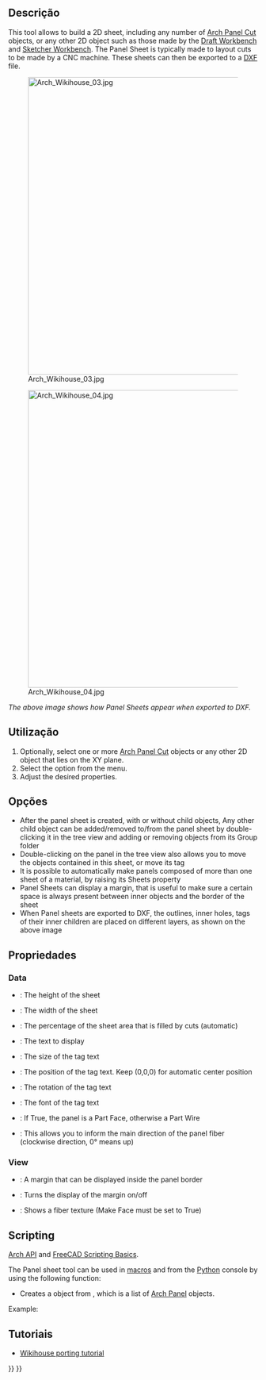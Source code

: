 <languages/>

<div class="mw-translate-fuzzy">
{{Docnav
|[[Arch_Panel_Cut/pt-br|Corte do painel]]
|[[Arch_Nest/pt-br|Ninho]]
|[[Arch_Workbench/pt-br|Arch]]
|IconL=Arch_Panel_Cut.svg
|IconR=Arch_Nest.svg
|IconC=Workbench_Arch.svg 
}}
</div>

{{VeryImportantMessage|THIS COMMAND IS PART OF THE INTEGRATED [[BIM_Workbench|BIM WORKBENCH]] IN V1.0<br>
This page has been updated for that version.}}

{{GuiCommand
|Name=Arch Panel Sheet
|MenuLocation=Utils → Panel tools → Panel Sheet
|Workbenches=[[BIM_Workbench|BIM]]
|Version=0.17
|SeeAlso=[[Arch_Panel|Arch Panel]], [[Arch_Panel_Cut|Arch Panel Cut]], [[Arch_Nest|Arch Nest]]
}}

<span id="Description"></span>
==Descrição==

This tool allows to build a 2D sheet, including any number of [[Arch_Panel_Cut|Arch Panel Cut]] objects, or any other 2D object such as those made by the [[Draft_Workbench|Draft Workbench]] and [[Sketcher_Workbench|Sketcher Workbench]]. The Panel Sheet is typically made to layout cuts to be made by a CNC machine. These sheets can then be exported to a [[Draft_DXF|DXF]] file.

[[Image:Arch Wikihouse 03.jpg|600px]] 

[[Image:Arch Wikihouse 04.jpg|600px]] 

''The above image shows how Panel Sheets appear when exported to DXF.''

<span id="Usage"></span>
==Utilização==

# Optionally, select one or more [[Arch_Panel_Cut|Arch Panel Cut]] objects or any other 2D object that lies on the XY plane.
# Select the {{MenuCommand|Utils → Panel tools → [[Image:Arch_Panel_Sheet.svg|16px]] Panel Sheet}} option from the menu.
# Adjust the desired properties.

<span id="Options"></span>
==Opções==

* After the panel sheet is created, with or without child objects, Any other child object can be added/removed to/from the panel sheet by double-clicking it in the tree view and adding or removing objects from its Group folder
* Double-clicking on the panel in the tree view also allows you to move the objects contained in this sheet, or move its tag
* It is possible to automatically make panels composed of more than one sheet of a material, by raising its Sheets property
* Panel Sheets can display a margin, that is useful to make sure a certain space is always present between inner objects and the border of the sheet
* When Panel sheets are exported to DXF, the outlines, inner holes, tags of their inner children are placed on different layers, as shown on the above image

<span id="Properties"></span>
==Propriedades==

===Data===

* {{PropertyData|Height}}: The height of the sheet
* {{PropertyData|Width}}: The width of the sheet
* {{PropertyData|Fill Ratio}}: The percentage of the sheet area that is filled by cuts (automatic)
* {{PropertyData|Tag Text}}: The text to display
* {{PropertyData|Tag Size}}: The size of the tag text
* {{PropertyData|Tag Position}}: The position of the tag text. Keep (0,0,0) for automatic center position
* {{PropertyData|Tag Rotation}}: The rotation of the tag text
* {{PropertyData|Font File}}: The font of the tag text
* {{PropertyData|Make Face}}: If True, the panel is a Part Face, otherwise a Part Wire
* {{PropertyData|Grain Direction}}: This allows you to inform the main direction of the panel fiber (clockwise direction, 0° means up)

===View===

* {{PropertyView|Margin}}: A margin that can be displayed inside the panel border
* {{PropertyView|Show Margin}}: Turns the display of the margin on/off
* {{PropertyView|Show Grain}}: Shows a fiber texture (Make Face must be set to True)

==Scripting==

{{Emphasis|See also:}} [[Arch_API|Arch API]] and [[FreeCAD_Scripting_Basics|FreeCAD Scripting Basics]].

The Panel sheet tool can be used in [[Macros|macros]] and from the [[Python|Python]] console by using the following function:

{{Code|code=
Sheet = makePanelSheet(panels=[], name="PanelSheet")
}}

* Creates a {{incode|Sheet}} object from {{incode|panels}}, which is a list of [[Arch Panel|Arch Panel]] objects.

Example:

{{Code|code=
import FreeCAD, Draft, Arch

Rect = Draft.makeRectangle(500, 200)
Polygon = Draft.makePolygon(5, 750)

p1 = FreeCAD.Vector(1000, 0, 0)
p2 = FreeCAD.Vector(2000, 400, 0)
p3 = FreeCAD.Vector(1250, 800, 0)
Wire = Draft.makeWire([p1, p2, p3], closed=True)

Panel1 = Arch.makePanel(Rect, thickness=36)
Panel2 = Arch.makePanel(Polygon, thickness=36)
Panel3 = Arch.makePanel(Wire, thickness=36)
FreeCAD.ActiveDocument.recompute()

Cut1 = Arch.makePanelCut(Panel1)
Cut2 = Arch.makePanelCut(Panel2)
Cut3 = Arch.makePanelCut(Panel3)
Cut1.ViewObject.LineWidth = 3
Cut2.ViewObject.LineWidth = 3
Cut3.ViewObject.LineWidth = 3
FreeCAD.ActiveDocument.recompute()

Sheet = Arch.makePanelSheet([Cut1, Cut2, Cut3])
}}

<span id="Tutorials"></span>
== Tutoriais ==

* [[Wikihouse_porting_tutorial|Wikihouse porting tutorial]]


<div class="mw-translate-fuzzy">
{{Docnav
|[[Arch_Panel_Cut/pt-br|Corte do painel]]
|[[Arch_Nest/pt-br|Ninho]]
|[[Arch_Workbench/pt-br|Arch]]
|IconL=Arch_Panel_Cut.svg
|IconR=Arch_Nest.svg
|IconC=Workbench_Arch.svg 
}}
</div>

{{BIM_Tools_navi{{#translation:}}}}
{{Userdocnavi{{#translation:}}}}
